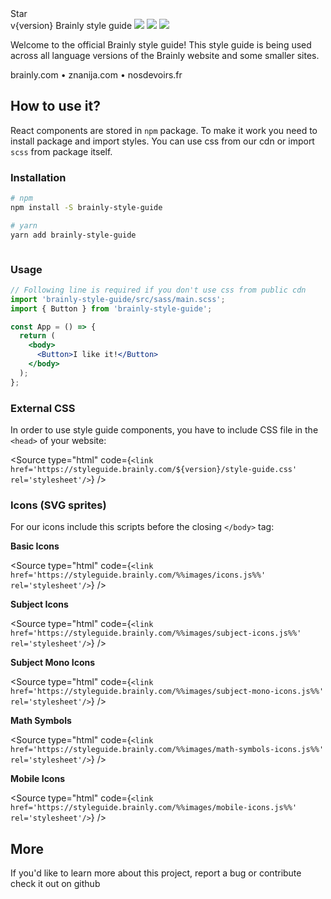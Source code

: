 
<Meta title="Introduction ✏️/Getting Started" />

<div style={{ display: 'flex', justifyContent: 'flex-end' }}>
  <GitHubButton
    href="https://github.com/brainly/style-guide"
    data-icon="octicon-star"
    data-show-count="true"
    aria-label="Star brainly/style-guide on GitHub"
  >
    Star
  </GitHubButton>
</div>

<Flex direction="column" alignItems="center" className="sg-space-y-s">
  <Logo />
  <Flex
    direction="column"
    alignItems="flex-end"
    style={{ position: 'relative' }}
    className="sg-space-x-xs"
  >
    <Text size="small" weight="bold" color="text-gray-40">
      v{version}
    </Text>
    <TextBit align="center" type="h1" color="text-black">
      Brainly style guide
    </TextBit>
  </Flex>
  <Flex className="sg-space-x-xxs">
    <img src="https://img.shields.io/npm/v/brainly-style-guide" />
    <img src="https://img.shields.io/npm/l/brainly-style-guide" />
    <img src="https://img.shields.io/travis/brainly/style-guide" />
  </Flex>
</Flex>

<br />

Welcome to the official Brainly style guide! This style guide is being used across all language versions of the Brainly website and some smaller sites.

<Flex className="sg-space-x-xs" justifyContent="center">
  <Link href="https://brainly.com">brainly.com</Link>
  <Text color="text-gray-40">•</Text>
  <Link href="https://znanija.com">znanija.com</Link>
  <Text color="text-gray-40">•</Text>
  <Link href="https://nosdevoirs.fr">nosdevoirs.fr</Link>
</Flex>

<br />

## How to use it?

React components are stored in `npm` package. To make it work you need to install package and import styles.
You can use css from our <Link size="small" href="#external-css">cdn</Link> or import `scss` from package itself.

### Installation

```bash
# npm
npm install -S brainly-style-guide

# yarn
yarn add brainly-style-guide
```

```bash

```

### Usage

```jsx
// Following line is required if you don't use css from public cdn
import 'brainly-style-guide/src/sass/main.scss';
import { Button } from 'brainly-style-guide';

const App = () => {
  return (
    <body>
      <Button>I like it!</Button>
    </body>
  );
};
```

### External CSS

In order to use style guide components, you have to include CSS file in the `<head>` of your website:

<Source
  type="html"
  code={`<link href='https://styleguide.brainly.com/${version}/style-guide.css' rel='stylesheet'/>`}
/>

### Icons (SVG sprites)

For our icons include this scripts before the closing `</body>` tag:

**Basic Icons**

<Source
  type="html"
  code={`<link href='https://styleguide.brainly.com/%%images/icons.js%%' rel='stylesheet'/>`}
/>

**Subject Icons**

<Source
  type="html"
  code={`<link href='https://styleguide.brainly.com/%%images/subject-icons.js%%' rel='stylesheet'/>`}
/>

**Subject Mono Icons**

<Source
  type="html"
  code={`<link href='https://styleguide.brainly.com/%%images/subject-mono-icons.js%%' rel='stylesheet'/>`}
/>

**Math Symbols**

<Source
  type="html"
  code={`<link href='https://styleguide.brainly.com/%%images/math-symbols-icons.js%%' rel='stylesheet'/>`}
/>

**Mobile Icons**

<Source
  type="html"
  code={`<link href='https://styleguide.brainly.com/%%images/mobile-icons.js%%' rel='stylesheet'/>`}
/>

## More

If you'd like to learn more about this project, report a bug or contribute check it out on <Link size="small" href="https://github.com/brainly/style-guide">github</Link>
